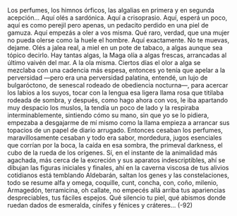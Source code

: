 Los perfumes, los himnos órficos, las algalias en primera y en segunda
acepción... Aquí olés a sardónica. Aquí a crisoprasio. Aquí, esperá un poco, aquí
es como perejil pero apenas, un pedacito perdido en una piel de gamuza. Aquí
empezás a oler a vos misma. Qué raro, verdad, que una mujer no pueda olerse
como la huele el hombre. Aquí exactamente. No te muevas, dejame. Olés a jalea
real, a miel en un pote de tabaco, a algas aunque sea tópico decirlo. Hay tantas
algas, la Maga olía a algas frescas, arrancadas al último vaivén del mar. A la ola
misma. Ciertos días el olor a alga se mezclaba con una cadencia más espesa,
entonces yo tenía que apelar a la perversidad —pero era una perversidad
palatina, entendé, un lujo de bulgaróctono, de senescal rodeado de obediencia
nocturna—, para acercar los labios a los suyos, tocar con la lengua esa ligera
llama rosa que titilaba rodeada de sombra, y después, como hago ahora con vos,
le iba apartando muy despacio los muslos, la tendía un poco de lado y la
respiraba interminablemente, sintiendo cómo su mano, sin que yo se lo pidiera,
empezaba a desgajarme de mí mismo como la llama empieza a arrancar sus
topacios de un papel de diario arrugado. Entonces cesaban los perfumes,
maravillosamente cesaban y todo era sabor, mordedura, jugos esenciales que
corrían por la boca, la caída en esa sombra, the primeval darkness, el cubo de la
rueda de los orígenes. Sí, en el instante de la animalidad más agachada, más
cerca de la excreción y sus aparatos indescriptibles, ahí se dibujan las figuras
iniciales y finales, ahí en la caverna viscosa de tus alivios cotidianos está
temblando Aldebarán, saltan los genes y las constelaciones, todo se resume alfa y
omega, coquille, cunt, concha, con, coño, milenio, Armagedón, terramicina, oh
callate, no empecés allá arriba tus apariencias despreciables, tus fáciles espejos.
Qué silencio tu piel, qué abismos donde ruedan dados de esmeralda, cínifes y
fénices y cráteres...
(-92)
